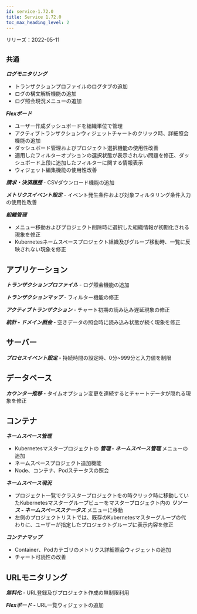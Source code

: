 ```yaml
---
id: service-1.72.0
title: Service 1.72.0
toc_max_heading_level: 2
---
```



リリーズ：2022-05-11

## `共通`

**_ログモニタリング_**

-   トランザクションプロファイルのログタブの追加
-   ログの構文解析機能の追加 
-   ログ照会現況メニューの追加

**_Flexボード_**

-   ユーザー作成ダッシュボードを組織単位で管理
-   アクティブトランザクションウィジェットチャートのクリック時、詳細照会機能の追加 
-   ダッシュボード管理およびプロジェクト選択機能の使用性改善
-   適用したフィルターオプションの選択状態が表示されない問題を修正、ダッシュボード上段に追加したフィルターに関する情報表示
-   ウィジェット編集機能の使用性改善

**_請求・決済履歴_** - CSVダウンロード機能の追加 

**_メトリクスイベント設定_** - イベント発生条件および対象フィルタリング条件入力の使用性改善

**_組織管理_**

-   メニュー移動およびプロジェクト削除時に選択した組織情報が初期化される現象を修正
-   Kubernetesネームスペースプロジェクト組織及びグループ移動時、一覧に反映されない現象を修正 

## アプリケーション

**_トランザクションプロファイル_** - ログ照会機能の追加

**_トランザクションマップ_** - フィルター機能の修正 

**_アクティブトランザクション_** - チャート初期の読み込み遅延現象の修正

**_統計 - ドメイン照会_** - 空きデータの照会時に読み込み状態が続く現象を修正

## サーバー

**_プロセスイベント設定_** - 持続時間の設定時、0分~999分と入力値を制限

## データベース

**_カウンター推移_** - タイムオプション変更を連続するとチャートデータが隠れる現象を修正

## コンテナ

**_ネームスペース管理_**

-   Kubernetesマスタープロジェクトの **_管理 - ネームスペース管理_** メニューの追加
-   ネームスペースプロジェクト追加機能
-   Node、コンテナ、Podステータスの照会

**_ネームスペース現況_**

-   プロジェクト一覧でクラスタープロジェクトをの時クリック時に移動していたKubernetesマスターグループビューをマスタープロジェクト内の **_リソース - ネームスペースステータス_** メニューに移動
-   左側のプロジェクトリストでは、既存のKubernetesマスターグループの代わりに、ユーザーが指定したプロジェクトグループに表示内容を修正 

**_コンテナマップ_**

-   Container、Podカテゴリのメトリクス詳細照会ウィジェットの追加
-   チャート可読性の改善

## URLモニタリング

**_無料化_** - URL登録及びプロジェクト作成の無制限利用

**_Flexボード_** - URL一覧ウィジェットの追加
